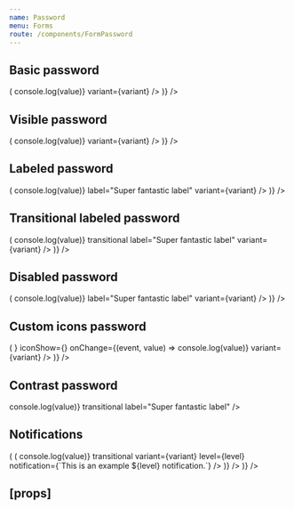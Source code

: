 ```yaml
---
name: Password
menu: Forms
route: /components/FormPassword
---
```



<PageTitle title="Password" src="components/Form/Textbox" />

## Basic password

<Playground>
  <Looper
    list={variants}
    render={variant => (
      <FormComponentDemo property="value" initialValue="Hello world">
        <Password onChange={(event, value) => console.log(value)} variant={variant} />
      </FormComponentDemo>
    )}
  />
</Playground>

## Visible password

<Playground>
  <Looper
    list={variants}
    render={variant => (
      <FormComponentDemo property="value" initialValue="Hello world">
        <Password
          id={`demo-visible-password-${variant}`}
          initialType="text"
          onChange={(event, value) => console.log(value)}
          variant={variant}
        />
      </FormComponentDemo>
    )}
  />
</Playground>

## Labeled password

<Playground>
  <Looper
    list={variants}
    render={variant => (
      <FormComponentDemo property="value" initialValue="Hello world">
        <Password
          id={`demo-labeled-password-${variant}`}
          onChange={(event, value) => console.log(value)}
          label="Super fantastic label"
          variant={variant}
        />
      </FormComponentDemo>
    )}
  />
</Playground>

## Transitional labeled password

<Playground>
  <Looper
    list={variants}
    render={variant => (
      <FormComponentDemo property="value">
        <Password
          id={`demo-transitional-labeled-password-${variant}`}
          onChange={(event, value) => console.log(value)}
          transitional
          label="Super fantastic label"
          variant={variant}
        />
      </FormComponentDemo>
    )}
  />
</Playground>

## Disabled password

<Playground>
  <Looper
    list={variants}
    render={variant => (
      <FormComponentDemo property="value" initialValue="Hello world">
        <Password
          disabled
          id={`demo-disabled-password-${variant}`}
          onChange={(event, value) => console.log(value)}
          label="Super fantastic label"
          variant={variant}
        />
      </FormComponentDemo>
    )}
  />
</Playground>

## Custom icons password

<Playground>
  <Looper
    list={variants}
    render={variant => (
      <FormComponentDemo property="value" initialValue="Hello world">
        <Password
          iconHide={<CheckIcon size={14} />}
          iconShow={<HelpIcon />}
          onChange={(event, value) => console.log(value)}
          variant={variant}
        />
      </FormComponentDemo>
    )}
  />
</Playground>

## Contrast password

<Playground>
  <FormComponentDemo property="value" contrast>
    <Password
      contrast
      id="demo-contrast-password"
      onChange={(event, value) => console.log(value)}
      transitional
      label="Super fantastic label"
    />
  </FormComponentDemo>
</Playground>

## Notifications

<Playground>
  <Looper
    list={variants}
    render={variant => (
      <Looper
        list={['success', 'danger', 'warning', 'primary', 'neutral']}
        render={level => (
          <FormComponentDemo property="value" key={variant}>
            <NotifiedPassword
              clearable
              id={`demo-notification-${variant}-${level}`}
              label="Super fantastic label"
              onChange={(event, value) => console.log(value)}
              transitional
              variant={variant}
              level={level}
              notification={`This is an example ${level} notification.`}
            />
          </FormComponentDemo>
        )}
      />
    )}
  />
</Playground>

## \[props\]

<Props of={Password} />
